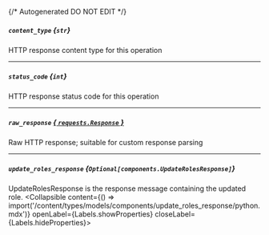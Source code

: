 {/* Autogenerated DO NOT EDIT  */}

##### `content_type` *{`str`}*
HTTP response content type for this operation

---
##### `status_code` *{`int`}*
HTTP response status code for this operation

---
##### `raw_response` [*{ `requests.Response` }*](https://requests.readthedocs.io/en/latest/api/#requests.Response)
Raw HTTP response; suitable for custom response parsing

---
##### `update_roles_response` *{`Optional[components.UpdateRolesResponse]`}*
UpdateRolesResponse is the response message containing the updated role.
<Collapsible content={() => import('/content/types/models/components/update_roles_response/python.mdx')} openLabel={Labels.showProperties} closeLabel={Labels.hideProperties}>
</Collapsible>


